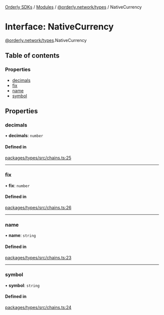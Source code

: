 [Orderly SDKs](/sdks/tech-doc/README) / [Modules](/sdks/tech-doc/modules) / [@orderly.network/types](/sdks/tech-doc/modules/orderly_network_types) / NativeCurrency

# Interface: NativeCurrency

[@orderly.network/types](/sdks/tech-doc/modules/orderly_network_types).NativeCurrency

## Table of contents

### Properties

- [decimals](/sdks/tech-doc/interfaces/orderly_network_types.NativeCurrency#decimals)
- [fix](/sdks/tech-doc/interfaces/orderly_network_types.NativeCurrency#fix)
- [name](/sdks/tech-doc/interfaces/orderly_network_types.NativeCurrency#name)
- [symbol](/sdks/tech-doc/interfaces/orderly_network_types.NativeCurrency#symbol)

## Properties

### decimals

• **decimals**: `number`

#### Defined in

[packages/types/src/chains.ts:25](https://github.com/OrderlyNetwork/js-sdk/blob/d47dd11/packages/types/src/chains.ts#L25)

___

### fix

• **fix**: `number`

#### Defined in

[packages/types/src/chains.ts:26](https://github.com/OrderlyNetwork/js-sdk/blob/d47dd11/packages/types/src/chains.ts#L26)

___

### name

• **name**: `string`

#### Defined in

[packages/types/src/chains.ts:23](https://github.com/OrderlyNetwork/js-sdk/blob/d47dd11/packages/types/src/chains.ts#L23)

___

### symbol

• **symbol**: `string`

#### Defined in

[packages/types/src/chains.ts:24](https://github.com/OrderlyNetwork/js-sdk/blob/d47dd11/packages/types/src/chains.ts#L24)
